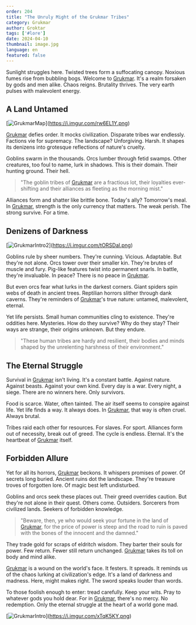```yaml
---
order: 204
title: "The Unruly Might of the Grukmar Tribes"
category: Grukmar
author: Groktar
tags: ['#lore']
date: 2024-04-10
thumbnail: image.jpg
language: en
featured: false
---
```


Sunlight struggles here. Twisted trees form a suffocating canopy. Noxious fumes rise from bubbling bogs. Welcome to [Grukmar](https://www.drusniel.com/el-poder-indomito-de-las-tribus-grukmar/). It's a realm forsaken by gods and men alike. Chaos reigns. Brutality thrives. The very earth pulses with malevolent energy.

## A Land Untamed

[![[Grukmar](https://www.drusniel.com/el-poder-indomito-de-las-tribus-grukmar/)Map](https://i.imgur.com/rw6EL1Y.png)](https://i.imgur.com/rw6EL1Y.png)

[Grukmar](https://www.drusniel.com/el-poder-indomito-de-las-tribus-grukmar/) defies order. It mocks civilization. Disparate tribes war endlessly. Factions vie for supremacy. The landscape? Unforgiving. Harsh. It shapes its denizens into grotesque reflections of nature's cruelty.

Goblins swarm in the thousands. Orcs lumber through fetid swamps. Other creatures, too foul to name, lurk in shadows. This is their domain. Their hunting ground. Their hell.

> "The goblin tribes of [Grukmar](https://www.drusniel.com/el-poder-indomito-de-las-tribus-grukmar/) are a fractious lot, their loyalties ever-shifting and their alliances as fleeting as the morning mist."

Alliances form and shatter like brittle bone. Today's ally? Tomorrow's meal. In [Grukmar](https://www.drusniel.com/el-poder-indomito-de-las-tribus-grukmar/), strength is the only currency that matters. The weak perish. The strong survive. For a time.

## Denizens of Darkness

[![[Grukmar](https://www.drusniel.com/el-poder-indomito-de-las-tribus-grukmar/)Intro2](https://i.imgur.com/tORSDal.png)](https://i.imgur.com/tORSDal.png)

Goblins rule by sheer numbers. They're cunning. Vicious. Adaptable. But they're not alone. Orcs tower over their smaller kin. They're brutes of muscle and fury. Pig-like features twist into permanent snarls. In battle, they're invaluable. In peace? There is no peace in [Grukmar](https://www.drusniel.com/el-poder-indomito-de-las-tribus-grukmar/).

But even orcs fear what lurks in the darkest corners. Giant spiders spin webs of death in ancient trees. Reptilian horrors slither through dank caverns. They're reminders of [Grukmar](https://www.drusniel.com/el-poder-indomito-de-las-tribus-grukmar/)'s true nature: untamed, malevolent, eternal.

Yet life persists. Small human communities cling to existence. They're oddities here. Mysteries. How do they survive? Why do they stay? Their ways are strange, their origins unknown. But they endure.

> "These human tribes are hardy and resilient, their bodies and minds shaped by the unrelenting harshness of their environment."

## The Eternal Struggle

Survival in [Grukmar](https://www.drusniel.com/el-poder-indomito-de-las-tribus-grukmar/) isn't living. It's a constant battle. Against nature. Against beasts. Against your own kind. Every day is a war. Every night, a siege. There are no winners here. Only survivors.

Food is scarce. Water, often tainted. The air itself seems to conspire against life. Yet life finds a way. It always does. In [Grukmar](https://www.drusniel.com/el-poder-indomito-de-las-tribus-grukmar/), that way is often cruel. Always brutal.

Tribes raid each other for resources. For slaves. For sport. Alliances form out of necessity, break out of greed. The cycle is endless. Eternal. It's the heartbeat of [Grukmar](https://www.drusniel.com/el-poder-indomito-de-las-tribus-grukmar/) itself.

## Forbidden Allure

Yet for all its horrors, [Grukmar](https://www.drusniel.com/el-poder-indomito-de-las-tribus-grukmar/) beckons. It whispers promises of power. Of secrets long buried. Ancient ruins dot the landscape. They're treasure troves of forgotten lore. Of magic best left undisturbed.

Goblins and orcs seek these places out. Their greed overrides caution. But they're not alone in their quest. Others come. Outsiders. Sorcerers from civilized lands. Seekers of forbidden knowledge.

> "Beware, then, ye who would seek your fortune in the land of [Grukmar](https://www.drusniel.com/el-poder-indomito-de-las-tribus-grukmar/), for the price of power is steep and the road to ruin is paved with the bones of the innocent and the damned."

They trade gold for scraps of eldritch wisdom. They barter their souls for power. Few return. Fewer still return unchanged. [Grukmar](https://www.drusniel.com/el-poder-indomito-de-las-tribus-grukmar/) takes its toll on body and mind alike.

[Grukmar](https://www.drusniel.com/el-poder-indomito-de-las-tribus-grukmar/) is a wound on the world's face. It festers. It spreads. It reminds us of the chaos lurking at civilization's edge. It's a land of darkness and madness. Here, might makes right. The sword speaks louder than words.

To those foolish enough to enter: tread carefully. Keep your wits. Pray to whatever gods you hold dear. For in [Grukmar](https://www.drusniel.com/el-poder-indomito-de-las-tribus-grukmar/), there's no mercy. No redemption. Only the eternal struggle at the heart of a world gone mad.

[![[Grukmar](https://www.drusniel.com/el-poder-indomito-de-las-tribus-grukmar/)Intro](https://i.imgur.com/xTqK5KY.png)](https://i.imgur.com/xTqK5KY.png)